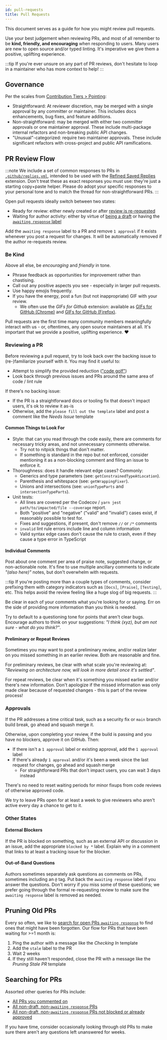 ```yaml
---
id: pull-requests
title: Pull Requests
---
```


This document serves as a guide for how you might review pull requests.

Use your best judgement when reviewing PRs, and most of all remember to be **kind, friendly, and encouraging** when responding to users.
Many users are new to open source and/or typed linting.
It's imperative we give them a positive, uplifting experience.

:::tip
If you're ever unsure on any part of PR reviews, don't hesitate to loop in a maintainer who has more context to help!
:::

## Governance

Per the scales from [Contribution Tiers > Pointing](./Contributor_Tiers.mdx#pointing):

- Straightforward: At reviewer discretion, may be merged with a single approval by any committer or maintainer.
  This includes docs enhancements, bug fixes, and feature additions.
- Non-straightforward: may be merged with either two committer approvals or one maintainer approval.
  These include multi-package internal refactors and non-breaking public API changes.
- "Unusual"-categorized: require two maintainer approvals.
  These include significant refactors with cross-project and public API ramifications.

## PR Review Flow

:::note
We include a set of common responses to PRs in [`.github/replies.yml`](https://github.com/typescript-eslint/typescript-eslint/blob/main/.github/replies.yml), intended to be used with the [Refined Saved Replies](https://github.com/JoshuaKGoldberg/refined-saved-replies) extension.
Don't treat these as exact responses you must use: they're just a starting copy+paste helper.
Please do adopt your specific responses to your personal tone and to match the thread for non-straightforward PRs.
:::

Open pull requests ideally switch between two states:

- Ready for review: either newly created or after [review is re-requested](https://docs.github.com/en/pull-requests/collaborating-with-pull-requests/reviewing-changes-in-pull-requests/about-pull-request-reviews#re-requesting-a-review)
- Waiting for author activity: either by virtue of [being a draft](https://docs.github.com/en/pull-requests/collaborating-with-pull-requests/proposing-changes-to-your-work-with-pull-requests/about-pull-requests#draft-pull-requests) or having the [`awaiting response` label](https://github.com/typescript-eslint/typescript-eslint/pulls?q=is%3Apr+is%3Aopen+label%3A%22awaiting+response%22)

Add the `awaiting response` label to a PR and remove `1 approval` if it exists whenever you post a request for changes.
It will be automatically removed if the author re-requests review.

### Be Kind

Above all else, be _encouraging_ and _friendly_ in tone.

- Phrase feedback as opportunities for improvement rather than chastising.
- Call out any positive aspects you see - especially in larger pull requests.
- Use happy emojis frequently.
- If you have the energy, post a fun (but not inappropriate) GIF with your review.
  - We often use the _GIFs for Github_ extension: available as [GIFs for GitHub (Chrome)](https://chrome.google.com/webstore/detail/gifs-for-github/dkgjnpbipbdaoaadbdhpiokaemhlphep) and [GIFs for GitHub (Firefox)](https://addons.mozilla.org/en-US/firefox/addon/gifs-for-github).

Pull requests are the first time many community members meaningfully interact with us - or, oftentimes, any open source maintainers at all.
It's important that we provide a positive, uplifting experience. ❤️

### Reviewing a PR

Before reviewing a pull request, try to look back over the backing issue to (re-)familiarize yourself with it.
You may find it useful to:

- Attempt to simplify the provided reduction (["code golf"](https://en.wikipedia.org/wiki/Code_golf))
- Look back through previous issues and PRs around the same area of code / lint rule

If there's no backing issue:

- If the PR is a straightforward docs or tooling fix that doesn't impact users, it's ok to review it as-is
- Otherwise, add the `please fill out the template` label and post a comment like the _Needs Issue_ template

#### Common Things to Look For

- Style: that can you read through the code easily, there are comments for necessary tricky areas, and not unnecessary comments otherwise.
  - Try not to nitpick things that don't matter.
  - If something is standard in the repo but not enforced, consider mentioning it as a non-blocking comment and filing an issue to enforce it.
- Thoroughness: does it handle relevant edge cases? Commonly:
  - Generics and type parameters (see: `getConstrainedTypeAtLocation`).
  - Parenthesis and whitespace (see: `getWrappingFixer`).
  - Unions and intersections (see: `unionTypeParts` and `intersectionTypeParts`).
- Unit tests:
  - All lines are covered per the Codecov / `yarn jest path/to/impacted/file --coverage` report.
  - Both "positive" and "negative" ("valid" and "invalid") cases exist, if reasonably possible to test for.
  - Fixes and suggestions, if present, don't remove `//` or `/*` comments
  - `invalid` lint rule errors include line and column information
  - Valid syntax edge cases don't cause the rule to crash, even if they cause a type error in TypeScript

#### Individual Comments

Post about one comment per area of praise note, suggested change, or non-actionable note.
It's fine to use multiple ancillary comments to indicate _"(also here)"_ notes, but don't overwhelm with requests.

:::tip
If you're posting more than a couple types of comments, consider prefixing them with category indicators such as `[Docs]`, `[Praise]`, `[Testing]`, etc.
This helps avoid the review feeling like a huge slog of big requests.
:::

Be clear in each of your comments what you're looking for or saying.
Err on the side of providing more information than you think is needed.

Try to default to a questioning tone for points that aren't clear bugs.
Encourage authors to think on your suggestions: _"I think (xyz), but am not sure - what do you think?"_.

#### Preliminary or Repeat Reviews

Sometimes you may want to post a preliminary review, and/or realize later on you missed something in an earlier review.
Both are reasonable and fine.

For preliminary reviews, be clear with what scale you're reviewing at: _"Reviewing on architecture now, will look in more detail once it's settled"_.

For repeat reviews, be clear when it's something you missed earlier and/or there's new information.
Don't apologize if the missed information was only made clear because of requested changes - this is part of the review process!

### Approvals

If the PR addresses a time critical task, such as a security fix or `main` branch build break, go ahead and squash merge it.

Otherwise, upon completing your review, if the build is passing and you have no blockers, approve it on GitHub.
Then:

- If there isn't a `1 approval` label or existing approval, add the `1 approval` label
- If there's already `1 approval` and/or it's been a week since the last request for changes, go ahead and squash merge
  - For straightforward PRs that don't impact users, you can wait 3 days instead

There's no need to reset waiting periods for minor fixups from code reviews of otherwise approved code.

We try to leave PRs open for at least a week to give reviewers who aren't active every day a chance to get to it.

### Other States

#### External Blockers

If the PR is blocked on something, such as an external API or discussion in an issue, add the appropriate `blocked by *` label.
Explain why in a comment that links to at least a tracking issue for the blocker.

#### Out-of-Band Questions

Authors sometimes separately ask questions as comments on PRs, sometimes including an `@` tag.
Put back the `awaiting response` label if you answer the questions.
Don't worry if you miss some of these questions; we prefer going through the formal re-requesting review to make sure the `awaiting response` label is removed as needed.

## Pruning Old PRs

Every so often, we like to [search for open PRs `awaiting response`](https://github.com/typescript-eslint/typescript-eslint/pulls?q=is%3Aopen+is%3Apr+label%3A%22awaiting+response%22) to find ones that might have been forgotten.
Our flow for PRs that have been waiting for >=1 month is:

1. Ping the author with a message like the _Checking In_ template
2. Add the `stale` label to the PR
3. Wait 2 weeks
4. If they still haven't responded, close the PR with a message like the _Pruning Stale PR_ template

## Searching for PRs

Assorted other queries for PRs include:

- [All PRs you commented on](https://github.com/typescript-eslint/typescript-eslint/pulls?q=is%3Aopen+is%3Apr+commenter%3A%40me)
- [All non-draft, non-`awaiting response` PRs](https://github.com/typescript-eslint/typescript-eslint/pulls?q=is%3Aopen+is%3Apr+-label%3A%22awaiting+response%22+-is%3Adraft)
- [All non-draft, non-`awaiting response` PRs not blocked or already approved](https://github.com/typescript-eslint/typescript-eslint/pulls?q=is%3Aopen+is%3Apr+-label%3A%22awaiting+response%22+-is%3Adraft+-label%3A%22blocked+by+another+PR%22+-label%3A%22blocked+by+another+issue%22+-label%3A%22blocked+by+external+API%22+-review%3Aapproved+)

If you have time, consider occasionally looking through old PRs to make sure there aren't any questions left unanswered for weeks.
